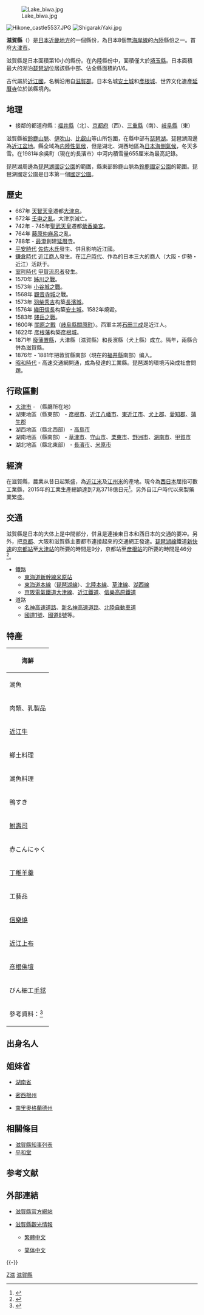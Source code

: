 {{refimprove|time=2017-09-15T09:20:44+00:00}}
{{Infobox Prefecture Japan
| Name         = 滋賀縣
| Map of Japan = Map_of_Japan_with_highlight_on_25_Shiga_prefecture.svg
| Map   = Map of Shiga Prefecture Ja.svg
| Imang = Chikubusumajinja01s3200.jpg
| Imangname    =[[琵琶湖|琵琶湖]]與[[竹生島|竹生島]]上的{{link-ja|都久夫須麻神社|都久夫須麻神社}}
| Flag         =Flag of Shiga Prefecture.svg
| Flagname     =滋贺县旗
| Japanese     = 滋賀県
| Hiragana     = しがけん
| Romanization = Shiga-ken
| Governor     = {{link-ja|三日月大造|三日月大造}}
| Capital      = [[大津市|大津市]]
| Region       = [[近畿地方|近畿地方]]
| Island       = [[本州|本州]]
| TotalArea    = 4017.38
| AreaRank     = 38
| PCWater      = 14
| PopDate      = 2015年10月1日
| Population   = 1,412,916人
| PopRank      = 26
| Density      = 352人
| Districts    = 3
| Municipalities = 13市6町
| ISOCode      = JP-25
| Flower       = [[杜鵑花|杜鵑花]]
| Tree         = [[鸡爪槭|掌葉楓]]
| Bird         = [[小鸊鷉|小鸊鷉]]
| Post         = 520-8577
| Address      = 大津市京町4丁目1番地1号
| Website      = http://www.pref.shiga.lg.jp/
}}
[[File:Lake_biwa.jpg|right]]

[[File:Hikone_castle5537.JPG|right]]
[[File:ShigarakiYaki.jpg|right]]

'''滋賀縣'''（{{jpn|j=滋賀県|hg=しがけん|rm=Shiga ken|f=y}}）是[[日本|日本]][[近畿地方|近畿地方]]的一個縣份，為日本8個無[[海岸線|海岸線]]的[[內陸|內陸]]縣份之一。首府[[大津市|大津市]]。

滋賀縣是日本面積第10小的縣份。在內陸縣份中，面積僅大於[[埼玉縣|埼玉縣]]。日本面積最大的湖泊[[琵琶湖|琵琶湖]]位居該縣中部、佔全縣面積約1/6。

古代屬於[[近江國|近江國]]，名稱沿用自[[滋賀郡|滋賀郡]]。日本名城[[安土城|安土城]]和[[彥根城|彥根城]]、世界文化遺產[[延曆寺|延曆寺]]位於該縣境內。

== 地理 ==
* 接鄰的都道府縣：[[福井縣|福井縣]]（北）、[[京都府|京都府]]（西）、[[三重縣|三重縣]]（南）、[[岐阜縣|岐阜縣]]（東）
滋賀縣被[[鈴鹿山脈|鈴鹿山脈]]、[[伊吹山|伊吹山]]、[[比叡山|比叡山]]等山所包圍，在縣中部有[[琵琶湖|琵琶湖]]。琵琶湖周邊為[[近江盆地|近江盆地]]。縣全域為[[内陸性氣候|内陸性氣候]]，但是湖北、湖西地區為[[日本海側氣候|日本海側氣候]]，冬天多雪。在1981年余吳町（現在的長濱市）中河内積雪量655厘米為最高記錄。

琵琶湖周邊為[[琵琶湖國定公園|琵琶湖國定公園]]的範圍，縣東部鈴鹿山脈為[[鈴鹿國定公園|鈴鹿國定公園]]的範圍。琵琶湖國定公園是日本第一個[[國定公園|國定公園]]。

== 歷史 ==
* 667年 [[天智天皇|天智天皇]]遷都[[大津京|大津京]]。
* 672年 [[壬申之亂|壬申之亂]]。大津京滅亡。
* 742年 - 745年[[聖武天皇|聖武天皇]]遷都[[紫香樂宮|紫香樂宮]]。
* 764年 [[藤原仲麻呂|藤原仲麻呂]]之亂。
* 788年 - [[最澄|最澄]]創建[[延曆寺|延曆寺]]。
* [[平安時代|平安時代]] [[佐佐木氏|佐佐木氏]]發生、併且影响近江國。
* [[鎌倉時代|鎌倉時代]] [[近江商人|近江商人]]發生。在[[江户時代|江户時代]]、作為的日本三大的商人（大阪・伊勢・近江）活跃于。
* [[室町時代|室町時代]] [[甲賀流|甲賀流]][[忍者|忍者]]發生。
* 1570年 [[姊川之戰|姊川之戰]]。
* 1573年 [[小谷城之戰|小谷城之戰]]。
* 1568年 [[觀音寺城|觀音寺城]]之戰。
* 1573年 [[豊臣秀吉|羽柴秀吉]]构築[[長濱城|長濱城]]。
* 1576年 [[織田信長|織田信長]]构築[[安土城|安土城]]。1582年焼毀。
* 1583年 [[賤岳之戰|賤岳之戰]]。
* 1600年 [[關原之戰|關原之戰]]（[[岐阜縣|岐阜縣]][[關原町|關原町]]）。西軍主將[[石田三成|石田三成]]是近江人。
* 1622年 [[彦根藩|彦根藩]]构築[[彦根城|彦根城]]。
* 1871年 [[廢藩置縣|廢藩置縣]]，大津縣（滋賀縣）和長濱縣（犬上縣）成立。隔年，兩縣合併為滋賀縣。
* 1876年 - 1881年把敦賀縣南部（現在的[[福井縣|福井縣]]南部）编入。
* [[昭和時代|昭和時代]] - 高速交通網開通，成為發達的工業縣。琵琶湖的環境汚染成社會問題。

== 行政區劃 ==
* [[大津市|大津市]] - （縣廳所在地）
* 湖東地區（縣東部） - [[彦根市|彦根市]]、[[近江八幡市|近江八幡市]]、[[東近江市|東近江市]]、[[犬上郡|犬上郡]]、[[愛知郡_(滋賀縣)|愛知郡]]、[[蒲生郡|蒲生郡]]
* 湖西地區（縣北西部） - [[高島市|高島市]]
* 湖南地區（縣南部） - [[草津市|草津市]]、[[守山市|守山市]]、[[栗東市|栗東市]]、[[野洲市|野洲市]]、[[湖南市|湖南市]]、[[甲賀市|甲賀市]]
* 湖北地區（縣北東部） - [[長濱市|長濱市]]、[[米原市|米原市]]

== 經濟 ==
在滋賀縣，農業从昔日起繁盛，為[[近江米|近江米]]及[[江州米|江州米]]的產地。現今為[[西日本|西日本]]屈指可數工業縣，2015年的工業生產總額達到7兆3718億日元<ref>{{cite web | url = http://www.stat.go.jp/data/e-census/2016/kekka/pdf/gaiyo.pdf#page=14 | script-title = ja:平成28年経済センサス‐活動調査 製造業に関する結果（概要版）の公表 | publisher = 総務省・経済産業省 | page = 6 | date = 2017-09-25 | language = ja | access-date = 2017-11-08 | archive-date = 2020-11-15 | archive-url = https://web.archive.org/web/20201115195555/http://www.stat.go.jp/data/e-census/2016/kekka/pdf/gaiyo.pdf#page=14 | dead-url = no }}</ref>。另外自江户時代以來製藥業繁盛。

== 交通 ==
滋賀縣是日本的大体上是中間部分，併且是連接東日本和西日本的交通的要冲。另外，把[[京都都市圈|京都]]、大阪和滋賀縣主要都市連接起來的交通網正發達。[[琵琶湖線|琵琶湖線]]鐵道[[新快速|新快速]]的[[京都站|京都站]]至[[大津車站|大津站]]的所要的時間是9分，京都站至[[彦根車站|彦根站]]的所要的時間是46分<ref>{{cite web | url = https://tw.biwako-visitors.jp/access/ | title = 交通指南 | publisher = 琵琶湖遊客中心 | accessdate = 2017-11-07 | archive-date = 2020-09-01 | archive-url = https://web.archive.org/web/20200901090827/https://tw.biwako-visitors.jp/access/ | dead-url = no }}</ref>。
* 鐵路
** [[東海道新幹線|東海道新幹線]][[米原站|米原站]]
** [[東海道本線|東海道本線]]（[[琵琶湖線|琵琶湖線]]）、[[北陸本線|北陸本線]]、[[草津線|草津線]]、[[湖西線|湖西線]]
** [[京阪電氣鐵道|京阪電氣鐵道]][[大津線|大津線]]、[[近江鐵道|近江鐵道]]、[[信樂高原鐵道|信樂高原鐵道]]
* 道路
** [[名神高速道路|名神高速道路]]、[[新名神高速道路|新名神高速道路]]、[[北陸自動車道|北陸自動車道]]
** [[國道1號_(日本)|國道1號]]、[[國道8號_(日本)|國道8號]]等。

== 特產 ==
{| class="wikitable"
!colspan=2|海鮮
|-
|湖魚||琵琶湖捕獲的[[鯽魚|鯽魚]]和[[香魚|香魚]]等。
|-
!colspan=2|肉類、乳製品
|-
|[[近江牛|近江牛]]||有名的[[和牛|和牛]]。
|-
!colspan=2|鄉土料理
|-
|湖魚料理||琵琶湖產的魚料理。
|-
|鴨すき||[[鴨|鴨]][[壽喜燒|壽喜燒]]。長濱市。
|-
|[[鮒壽司|鮒壽司]]||鯽魚[[壽司|壽司]]。
|-
|赤こんにゃく||染色的蒟蒻。近江八幡市。
|-
|[[丁稚羊羹|丁稚羊羹]]||近江的[[名物|名物]][[和菓子|和菓子]]。
|-
!colspan=2|工藝品
|-
|[[信樂燒|信樂燒]]||國家指定的傳統工藝品。甲賀市信樂地區。
|-
|[[近江上布|近江上布]]||國家指定的傳統工藝品。湖東地區。
|-
|[[彦根佛壇|彦根佛壇]]||國家指定的傳統工藝品。彦根市。
|-
|びん細工[[手毬|手毬]]||在瓶中放入手毬的傳統工藝品。愛知郡愛知川地區。
|-
|colspan=2|參考資料：<ref>{{Cite web |url=http://www.gojapan.jp/toku3/zsub02/siga.html |title=滋賀 |accessdate=2010-08-23 |work=日本の名物特産品・特産物 |publisher= |date= |archive-date=2017-09-15 |archive-url=https://web.archive.org/web/20170915025005/http://www.gojapan.jp/toku3/zsub02/siga.html |dead-url=no }}</ref>
|}

== 出身名人 ==
{{seealso|Category:滋贺縣出身人物}}

== 姐妹省 ==
* {{PRC}}[[湖南省|湖南省]]
* {{USA}}[[密西根州|密西根州]]
* {{BRA}}[[南里奧格蘭德州|南里奧格蘭德州]]

== 相關條目 ==
* [[滋賀縣知事列表|滋賀縣知事列表]]
* [[平和堂|平和堂]]

== 参考文献 ==
{{Reflist}}

== 外部連結 ==
{{Commons}}
* {{ja icon}} [http://www.pref.shiga.lg.jp/ 滋賀縣官方網站] 
* {{ja icon}} [http://www.biwako-visitors.jp/ 滋賀縣觀光情報] 
** {{zh icon}} [http://tw.biwako-visitors.jp/ 繁體中文] 
** {{zh icon}} [http://cn.biwako-visitors.jp/ 简体中文] 

{{-}}
{{Japan}}
{{Shiga}}

{{Authority control}}

[[Category:日本都道府縣|Z滋]]
[[Category:滋賀縣|]]